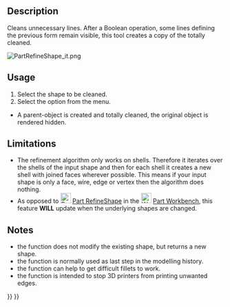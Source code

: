 <languages/>
<translate>
<!--T:10-->
{{Docnav
|[[OpenSCAD_RemoveSubtree|Remove Subtree]]
|[[OpenSCAD_MirrorMeshFeature|Mirror Mesh Feature]]
|[[OpenSCAD_Workbench|OpenSCAD]]
|IconL=OpenSCAD_RemoveSubtree.svg
|IconR=OpenSCAD_MirrorMeshFeature.svg
|IconC=Workbench_OpenSCAD.svg
}}

<!--T:2-->
{{GuiCommand
|Name=OpenSCAD RefineShapeFeature
|MenuLocation=OpenSCAD → Refine Shape Feature
|Workbenches=[[OpenSCAD_Workbench|OpenSCAD]]
|SeeAlso=[[Part_RefineShape|Part RefineShape]]
}}

==Description== <!--T:14--> 

<!--T:3-->
Cleans unnecessary lines. After a Boolean operation, some lines defining the previous form remain visible, this tool creates a copy of the totally cleaned.

</translate>
[[File:PartRefineShape_it.png]]
<translate>

==Usage== <!--T:15--> 

<!--T:5-->
# Select the shape to be cleaned.
# Select the {{MenuCommand|OpenSCAD → Refine shape}} option from the menu.
* A parent-object is created and totally cleaned, the original object is rendered hidden.

==Limitations== <!--T:16--> 

<!--T:6-->
* The refinement algorithm only works on shells. Therefore it iterates over the shells of the input shape and then for each shell it creates a new shell with joined faces wherever possible. This means if your input shape is only a face, wire, edge or vertex then the algorithm does nothing.
* As opposed to [[Image:Part_RefineShape.svg|24px]] [[Part_RefineShape|Part RefineShape]] in the [[Image:Workbench_Part.svg|24px|link=Part Workbench]] [[Part_Workbench|Part Workbench]], this feature '''WILL''' update when the underlying shapes are changed.

==Notes== <!--T:17--> 

<!--T:7-->
* the function does not modify the existing shape, but returns a new shape.
* the function is normally used as last step in the modelling history.
* the function can help to get difficult fillets to work.
* the function is intended to stop 3D printers from printing unwanted edges.


<!--T:11-->
{{Docnav
|[[OpenSCAD_RemoveSubtree|Remove Subtree]]
|[[OpenSCAD_MirrorMeshFeature|Mirror Mesh Feature]]
|[[OpenSCAD_Workbench|OpenSCAD]]
|IconL=OpenSCAD_RemoveSubtree.svg
|IconR=OpenSCAD_MirrorMeshFeature.svg
|IconC=Workbench_OpenSCAD.svg
}}

</translate>
{{OpenSCAD_Tools_navi{{#translation:}}}}
{{Userdocnavi{{#translation:}}}}